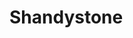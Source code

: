 
# Shandystone

<ProjectDetails
  region="Dorne"
  house="House Martell"
  type="Ruin"
  status="Completed"
  warp="/warp shandystone"
  projectLead="Bafflement"
  dateStarted="October 15, 2014"
  dateCompleted="October 15, 2014"
/>

